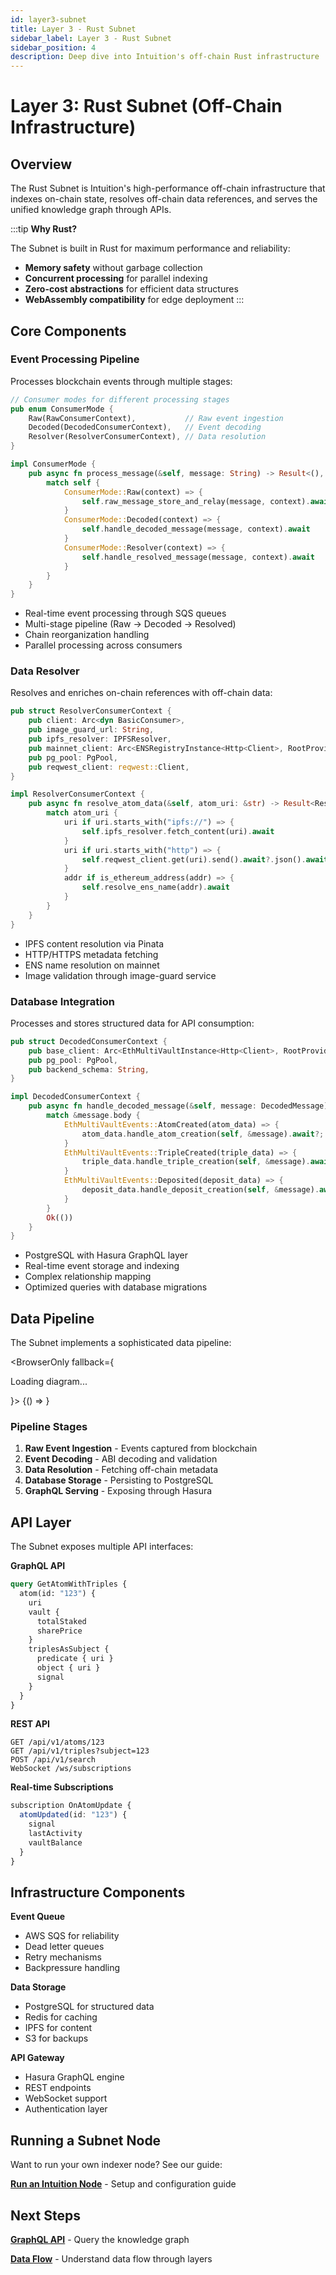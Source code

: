```yaml
---
id: layer3-subnet
title: Layer 3 - Rust Subnet
sidebar_label: Layer 3 - Rust Subnet
sidebar_position: 4
description: Deep dive into Intuition's off-chain Rust infrastructure
---
```


# Layer 3: Rust Subnet (Off-Chain Infrastructure)

## Overview

The Rust Subnet is Intuition's high-performance off-chain infrastructure that indexes on-chain state, resolves off-chain data references, and serves the unified knowledge graph through APIs.

:::tip **Why Rust?**

The Subnet is built in Rust for maximum performance and reliability:
- **Memory safety** without garbage collection
- **Concurrent processing** for parallel indexing
- **Zero-cost abstractions** for efficient data structures
- **WebAssembly compatibility** for edge deployment
:::

## Core Components

<div style={{
  display: 'grid',
  gridTemplateColumns: 'repeat(auto-fit, minmax(300px, 1fr))',
  gap: '1.5rem',
  margin: '2rem 0'
}}>

<div style={{
  backgroundColor: 'var(--ifm-background-color)',
  border: '1px solid var(--ifm-color-emphasis-300)',
  borderRadius: '8px',
  padding: '1.5rem'
}}>

### **Event Processing Pipeline**

Processes blockchain events through multiple stages:

```rust
// Consumer modes for different processing stages
pub enum ConsumerMode {
    Raw(RawConsumerContext),           // Raw event ingestion
    Decoded(DecodedConsumerContext),   // Event decoding
    Resolver(ResolverConsumerContext), // Data resolution
}

impl ConsumerMode {
    pub async fn process_message(&self, message: String) -> Result<(), ConsumerError> {
        match self {
            ConsumerMode::Raw(context) => {
                self.raw_message_store_and_relay(message, context).await
            }
            ConsumerMode::Decoded(context) => {
                self.handle_decoded_message(message, context).await
            }
            ConsumerMode::Resolver(context) => {
                self.handle_resolved_message(message, context).await
            }
        }
    }
}
```

- Real-time event processing through SQS queues
- Multi-stage pipeline (Raw → Decoded → Resolved)
- Chain reorganization handling
- Parallel processing across consumers

</div>

<div style={{
  backgroundColor: 'var(--ifm-background-color)',
  border: '1px solid var(--ifm-color-emphasis-300)',
  borderRadius: '8px',
  padding: '1.5rem'
}}>

### **Data Resolver**

Resolves and enriches on-chain references with off-chain data:

```rust
pub struct ResolverConsumerContext {
    pub client: Arc<dyn BasicConsumer>,
    pub image_guard_url: String,
    pub ipfs_resolver: IPFSResolver,
    pub mainnet_client: Arc<ENSRegistryInstance<Http<Client>, RootProvider<Http<Client>>>>,
    pub pg_pool: PgPool,
    pub reqwest_client: reqwest::Client,
}

impl ResolverConsumerContext {
    pub async fn resolve_atom_data(&self, atom_uri: &str) -> Result<ResolvedData, ConsumerError> {
        match atom_uri {
            uri if uri.starts_with("ipfs://") => {
                self.ipfs_resolver.fetch_content(uri).await
            }
            uri if uri.starts_with("http") => {
                self.reqwest_client.get(uri).send().await?.json().await
            }
            addr if is_ethereum_address(addr) => {
                self.resolve_ens_name(addr).await
            }
        }
    }
}
```

- IPFS content resolution via Pinata
- HTTP/HTTPS metadata fetching
- ENS name resolution on mainnet
- Image validation through image-guard service

</div>

<div style={{
  backgroundColor: 'var(--ifm-background-color)',
  border: '1px solid var(--ifm-color-emphasis-300)',
  borderRadius: '8px',
  padding: '1.5rem'
}}>

### **Database Integration**

Processes and stores structured data for API consumption:

```rust
pub struct DecodedConsumerContext {
    pub base_client: Arc<EthMultiVaultInstance<Http<Client>, RootProvider<Http<Client>>>>,
    pub pg_pool: PgPool,
    pub backend_schema: String,
}

impl DecodedConsumerContext {
    pub async fn handle_decoded_message(&self, message: DecodedMessage) -> Result<(), ConsumerError> {
        match &message.body {
            EthMultiVaultEvents::AtomCreated(atom_data) => {
                atom_data.handle_atom_creation(self, &message).await?;
            }
            EthMultiVaultEvents::TripleCreated(triple_data) => {
                triple_data.handle_triple_creation(self, &message).await?;
            }
            EthMultiVaultEvents::Deposited(deposit_data) => {
                deposit_data.handle_deposit_creation(self, &message).await?;
            }
        }
        Ok(())
    }
}
```

- PostgreSQL with Hasura GraphQL layer
- Real-time event storage and indexing
- Complex relationship mapping
- Optimized queries with database migrations

</div>

</div>

## Data Pipeline

The Subnet implements a sophisticated data pipeline:


<BrowserOnly fallback={<p>Loading diagram...</p>}>
  {() => <ExcalidrawViewer src="/excalidraw/data-papeline.excalidraw.json" zoom={0.5} scrollX={-1250} scrollY={150} />}
</BrowserOnly>

### Pipeline Stages

1. **Raw Event Ingestion** - Events captured from blockchain
2. **Event Decoding** - ABI decoding and validation
3. **Data Resolution** - Fetching off-chain metadata
4. **Database Storage** - Persisting to PostgreSQL
5. **GraphQL Serving** - Exposing through Hasura

## API Layer

The Subnet exposes multiple API interfaces:

<div className="economic-grid">

<div className="uniform-card" style={{
  backgroundColor: 'var(--ifm-color-emphasis-50)',
  border: '1px solid var(--ifm-color-emphasis-200)',
  borderRadius: '6px',
  padding: '1rem'
}}>

**GraphQL API**
```graphql
query GetAtomWithTriples {
  atom(id: "123") {
    uri
    vault {
      totalStaked
      sharePrice
    }
    triplesAsSubject {
      predicate { uri }
      object { uri }
      signal
    }
  }
}
```

</div>

<div className="uniform-card" style={{
  backgroundColor: 'var(--ifm-color-emphasis-50)',
  border: '1px solid var(--ifm-color-emphasis-200)',
  borderRadius: '6px',
  padding: '1rem'
}}>

**REST API**
```http
GET /api/v1/atoms/123
GET /api/v1/triples?subject=123
POST /api/v1/search
WebSocket /ws/subscriptions
```

</div>

<div className="uniform-card" style={{
  backgroundColor: 'var(--ifm-color-emphasis-50)',
  border: '1px solid var(--ifm-color-emphasis-200)',
  borderRadius: '6px',
  padding: '1rem'
}}>

**Real-time Subscriptions**
```typescript
subscription OnAtomUpdate {
  atomUpdated(id: "123") {
    signal
    lastActivity
    vaultBalance
  }
}
```

</div>

</div>

## Infrastructure Components

<div className="economic-grid">

<div className="uniform-card" style={{
  backgroundColor: 'var(--ifm-background-color)',
  border: '1px solid var(--ifm-color-emphasis-300)',
  borderRadius: '8px',
  padding: '1rem'
}}>

**Event Queue**
- AWS SQS for reliability
- Dead letter queues
- Retry mechanisms
- Backpressure handling

</div>

<div className="uniform-card" style={{
  backgroundColor: 'var(--ifm-background-color)',
  border: '1px solid var(--ifm-color-emphasis-300)',
  borderRadius: '8px',
  padding: '1rem'
}}>

**Data Storage**
- PostgreSQL for structured data
- Redis for caching
- IPFS for content
- S3 for backups

</div>

<div className="uniform-card" style={{
  backgroundColor: 'var(--ifm-background-color)',
  border: '1px solid var(--ifm-color-emphasis-300)',
  borderRadius: '8px',
  padding: '1rem'
}}>

**API Gateway**
- Hasura GraphQL engine
- REST endpoints
- WebSocket support
- Authentication layer

</div>

</div>

## Running a Subnet Node

Want to run your own indexer node? See our guide:

<div className="uniform-card" style={{
  border: '1px solid var(--ifm-color-emphasis-300)',
  borderRadius: '6px',
  padding: '1rem',
  backgroundColor: 'var(--ifm-background-color)'
}}>

**[Run an Intuition Node](/docs/run-node/run-an-intuition-node)** - Setup and configuration guide

</div>

## Next Steps

<div className="economic-grid">

<div className="uniform-card" style={{
  border: '1px solid var(--ifm-color-emphasis-300)',
  borderRadius: '6px',
  padding: '1rem',
  backgroundColor: 'var(--ifm-background-color)'
}}>

**[GraphQL API](/docs/developer-tools/graphql-api/overview)** - Query the knowledge graph

</div>

<div className="uniform-card" style={{
  border: '1px solid var(--ifm-color-emphasis-300)',
  borderRadius: '6px',
  padding: '1rem',
  backgroundColor: 'var(--ifm-background-color)'
}}>

**[Data Flow](./data-flow)** - Understand data flow through layers

</div>

</div>

